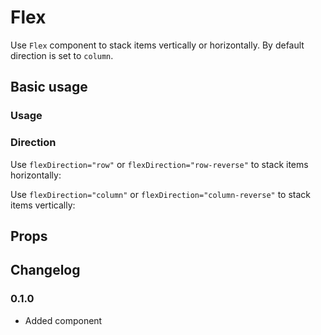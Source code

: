 # Flex

Use `Flex` component to stack items vertically or horizontally. By default direction is set to `column`.

## Basic usage

### Usage

<ax-demo name="flex/usage" />

### Direction

Use `flexDirection="row"` or `flexDirection="row-reverse"` to stack items horizontally:

<ax-demo name="flex/horizontal-usage" />

Use `flexDirection="column"` or `flexDirection="column-reverse"` to stack items vertically:

<ax-demo name="flex/vertical-usage" />

## Props

<ax-props-table component="Flex" />

## Changelog

### 0.1.0

- Added component
